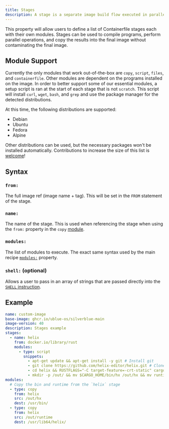 ```yaml
---
title: Stages
description: A stage is a separate image build flow executed in parallel with the main build.
---
```


This property will allow users to define a list of Containerfile stages each with their own modules. Stages can be used to compile programs, perform parallel operations, and copy the results into the final image without contaminating the final image.

## Module Support

Currently the only modules that work out-of-the-box are `copy`, `script`, `files`, and `containerfile`. Other modules are dependent on the programs installed on the image. In order to better support some of our essential modules, a setup script is ran at the start of each stage that is not `scratch`. This script will install `curl`, `wget`, `bash`, and `grep` and use the package manager for the detected distributions.

At this time, the following distributions are supported:

- Debian
- Ubuntu
- Fedora
- Alpine

Other distributions can be used, but the necessary packages won't be installed automatically. Contributions to increase the size of this list is [welcome](https://github.com/blue-build/cli/blob/main/scripts/setup.sh)!

## Syntax

### `from:`

The full image ref (image name + tag). This will be set in the `FROM` statement of the stage.

### `name:`

The name of the stage. This is used when referencing the stage when using the `from:` property in the `copy` [module](/reference/modules/copy/).

### `modules:`

The list of modules to execute. The exact same syntax used by the main recipe [`modules:`](/reference/module/) property.

### `shell:` (optional)

Allows a user to pass in an array of strings that are passed directly into the [`SHELL` instruction](https://docs.docker.com/reference/dockerfile/#shell).

## Example

```yaml
name: custom-image
base-image: ghcr.io/ublue-os/silverblue-main
image-version: 40
description: Stages example
stages:
  - name: helix
    from: docker.io/library/rust
    modules:
      - type: script
        snippets:
          - apt-get update && apt-get install -y git # Install git
          - git clone https://github.com/helix-editor/helix.git # Clone the helix repo
          - cd helix && RUSTFLAGS="-C target-feature=-crt-static" cargo install --path helix-term # Use cargo to install
          - mkdir -p /out/ && mv $CARGO_HOME/bin/hx /out/hx && mv runtime /out/ # Move bin and runtime
modules:
  # Copy the bin and runtime from the `helix` stage
  - type: copy
    from: helix
    src: /out/hx
    dest: /usr/bin/
  - type: copy
    from: helix
    src: /out/runtime
    dest: /usr/lib64/helix/
```
